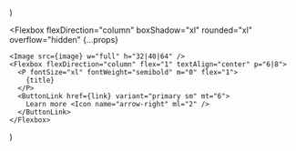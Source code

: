   <Section py="8|12|16|24" {...props}>
    <Container>
      <Grid col="1|3" gap="6|8">
        <Card
          image="placeholder.jpg"
          title="Schedule meetings without the back-and-forth"
          link="#"
        />
        <Card
          image="placeholder.jpg"
          title="High Performance not an afterthought"
          link="#"
        />
        <Card
          image="placeholder.jpg"
          title="Integrates with your current tech stack"
          link="#"
        />
      </Grid>
    </Container>
  </Section>
)

  <Flexbox
    flexDirection="column"
    boxShadow="xl"
    rounded="xl"
    overflow="hidden"
    {...props}
  >
    <Image src={image} w="full" h="32|40|64" />
    <Flexbox flexDirection="column" flex="1" textAlign="center" p="6|8">
      <P fontSize="xl" fontWeight="semibold" m="0" flex="1">
        {title}
      </P>
      <ButtonLink href={link} variant="primary sm" mt="6">
        Learn more <Icon name="arrow-right" ml="2" />
      </ButtonLink>
    </Flexbox>
  </Flexbox>
)
